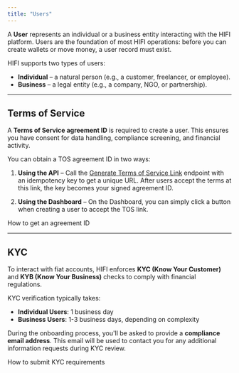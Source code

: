 ```yaml
---
title: "Users"
---
```


A **User** represents an individual or a business entity interacting with the HIFI platform.
Users are the foundation of most HIFI operations: before you can create wallets or move money, a user record must exist.

HIFI supports two types of users:

- **Individual** – a natural person (e.g., a customer, freelancer, or employee).
- **Business** – a legal entity (e.g., a company, NGO, or partnership).

---

## Terms of Service

A **Terms of Service agreement ID** is required to create a user.
This ensures you have consent for data handling, compliance screening, and financial activity.

You can obtain a TOS agreement ID in two ways:

1. **Using the API** – Call the [Generate Terms of Service Link](/api-reference/user/generate-a-terms-of-service-link) endpoint with an idempotency key to get a unique URL. After users accept the terms at this link, the key becomes your signed agreement ID.

2. **Using the Dashboard** – On the Dashboard, you can simply click a button when creating a user to accept the TOS link.

<Card icon="code" title="Generate TOS" href="/guides/screen/tos-links">
  How to get an agreement ID
</Card>

---

## KYC

To interact with fiat accounts, HIFI enforces **KYC (Know Your Customer)** and **KYB (Know Your Business)** checks to comply with financial regulations.

KYC verification typically takes:

- **Individual Users**: 1 business day
- **Business Users**: 1-3 business days, depending on complexity

During the onboarding process, you'll be asked to provide a **compliance email address**. This email will be used to contact you for any additional information requests during KYC review.

<Card icon="code" title="Screen a user" href="/guides/screen/submit-kyc">
  How to submit KYC requirements
</Card>
